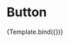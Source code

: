 
<Meta title="Atoms/Button" component={Button} />

# Button

<!--- This is your Story template function, shown here in React -->

<Canvas>
    <Story name="Basic" args={{
        children: 'Button'
    }}>
        {Template.bind({})}
    </Story>
</Canvas>